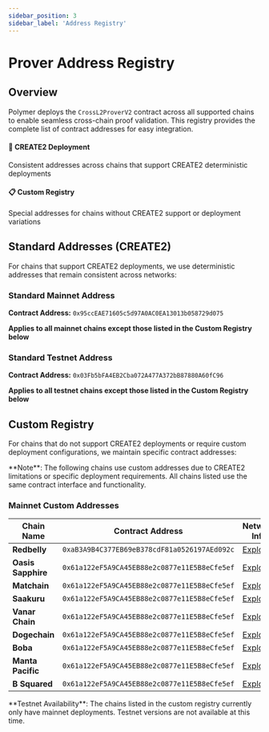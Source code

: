 ```yaml
---
sidebar_position: 3
sidebar_label: 'Address Registry'
---
```



# Prover Address Registry

## Overview

Polymer deploys the `CrossL2ProverV2` contract across all supported chains to enable seamless cross-chain proof validation. This registry provides the complete list of contract addresses for easy integration.

<div className="container">
  <div className="row">
    <div className="col col--6">
      <div className="card">
        <div className="card__header">
          <h4>🔧 CREATE2 Deployment</h4>
        </div>
        <div className="card__body">
          Consistent addresses across chains that support CREATE2 deterministic deployments
        </div>
      </div>
    </div>
    <div className="col col--6">
      <div className="card">
        <div className="card__header">
          <h4>📋 Custom Registry</h4>
        </div>
        <div className="card__body">
          Special addresses for chains without CREATE2 support or deployment variations
        </div>
      </div>
    </div>
  </div>
</div>

## Standard Addresses (CREATE2)

For chains that support CREATE2 deployments, we use deterministic addresses that remain consistent across networks:

<Tabs>
  <TabItem value="mainnet" label="Mainnet">
    
### Standard Mainnet Address

**Contract Address:** `0x95ccEAE71605c5d97A0AC0EA13013b058729d075`

**Applies to all mainnet chains except those listed in the Custom Registry below**

  </TabItem>
  <TabItem value="testnet" label="Testnet">
    
### Standard Testnet Address

**Contract Address:** `0x03Fb5bFA4EB2Cba072A477A372bB87880A60fC96`

**Applies to all testnet chains except those listed in the Custom Registry below**

  </TabItem>

</Tabs>

## Custom Registry

For chains that do not support CREATE2 deployments or require custom deployment configurations, we maintain specific contract addresses:

<Admonition type="info">
**Note**: The following chains use custom addresses due to CREATE2 limitations or specific deployment requirements. All chains listed use the same contract interface and functionality.
</Admonition>

### Mainnet Custom Addresses

| Chain Name | Contract Address | Network Info |
|------------|------------------|--------------|
| **Redbelly** | `0xaB3A9B4C377EB69eB378cdF81a0526197AEd092c` | [Explorer](https://redbelly.routescan.io/) |
| **Oasis Sapphire** | `0x61a122eF5A9CA45EB88e2c0877e11E5B8eCfe5ef` | [Explorer](https://explorer.oasis.io/) |
| **Matchain** | `0x61a122eF5A9CA45EB88e2c0877e11E5B8eCfe5ef` | [Explorer](https://matchscan.io/) |
| **Saakuru** | `0x61a122eF5A9CA45EB88e2c0877e11E5B8eCfe5ef` | [Explorer](https://explorer.saakuru.network/) |
| **Vanar Chain** | `0x61a122eF5A9CA45EB88e2c0877e11E5B8eCfe5ef` | [Explorer](https://explorer.vanarchain.com/) |
| **Dogechain** | `0x61a122eF5A9CA45EB88e2c0877e11E5B8eCfe5ef` | [Explorer](https://explorer.dogechain.dog/) |
| **Boba** | `0x61a122eF5A9CA45EB88e2c0877e11E5B8eCfe5ef` | [Explorer](https://bobascan.com/) |
| **Manta Pacific** | `0x61a122eF5A9CA45EB88e2c0877e11E5B8eCfe5ef` | [Explorer](https://pacific-explorer.manta.network/) |
| **B Squared** | `0x61a122eF5A9CA45EB88e2c0877e11E5B8eCfe5ef` | [Explorer](https://mainnet-blockscout.bsquared.network) |


<Admonition type="warning">
**Testnet Availability**: The chains listed in the custom registry currently only have mainnet deployments. Testnet versions are not available at this time.
</Admonition>
